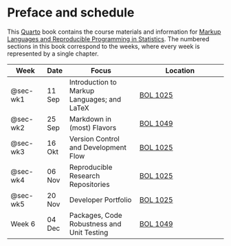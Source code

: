 # Preface and schedule {.unnumbered}

This [Quarto](https://quarto.org) book contains the course materials and information for [Markup Languages and Reproducible Programming in Statistics](https://osiris-student.uu.nl/#/onderwijscatalogus/extern/cursus?cursuscode=202000010&taal=en&collegejaar=huidig). The numbered sections in this book correspond to the weeks, where every week is represented by a single chapter. 

| Week                  | Date   | Focus                                       | Location                                                |
|-----------------------|--------|---------------------------------------------|---------------------------------------------------------|
| @sec-wk1 | 11 Sep | Introduction to Markup Languages; and LaTeX | [BOL 1025](https://students.uu.nl/bolognalaan-101)      |
| @sec-wk2 | 25 Sep | Markdown in (most) Flavors                  | [BOL 1049](https://students.uu.nl/bolognalaan-101)      |
| @sec-wk3 | 16 Okt | Version Control and Development Flow        | [BOL 1025](https://students.uu.nl/bolognalaan-101) |
| @sec-wk4 | 06 Nov | Reproducible Research Repositories          | [BOL 1025](https://students.uu.nl/bolognalaan-101)      |
| @sec-wk5 | 20 Nov | Developer Portfolio                         | [BOL 1025](https://students.uu.nl/bolognalaan-101)      |
| Week 6 | 04 Dec | Packages, Code Robustness and Unit Testing  | [BOL 1049](https://students.uu.nl/bolognalaan-101)      |

